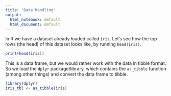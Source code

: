 ```yaml
---
title: "Data handling"
output:
  html_notebook: default
  html_document: default
---
```



In R we have a dataset already loaded called `iris`. Let's see how the top rows (the head) of this dataset looks like, by running `head(iris)`.

```r
print(head(iris))
```

This is a data frame, but we would rather work with the data in tibble format. So we load the `dplyr` package/library, which contains the `as_tibble` function (among other things) and convert the data frame to tibble.

```r
library(dplyr)
iris_tbl <- as_tibble(iris)
```




